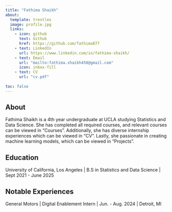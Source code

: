 ```yaml
---
title: "Fathima Shaikh"
about:
  template: trestles
  image: profile.jpg
  links:
    - icon: github
      text: Github
      href: https://github.com/fathima877
    - text: LinkedIn
      url: https://www.linkedin.com/in/fathima-shaikh/
    - text: Email
      url: "mailto:fathima.shaikh458@gmail.com"
      icon: inbox-fill
    - text: CV
      url: "cv.pdf"
      
toc: false
---
```

## About

Fathima Shaikh is a 4th year undergraduate at UCLA studying Statistics and Data Science. She has completed all required courses, and relevant courses can be viewed in "Courses". Additionally, she has diverse internship experiences which can be viewed in "CV". Lastly, she passionate in creating machine learning models, which can be viewed in "Projects". 

## Education

University of California, Los Angeles | B.S in Statistics and Data Science | Sept 2021 - June 2025

## Notable Experiences

General Motors | Digital Enablement Intern | Jun. - Aug. 2024 | Detroit, MI
